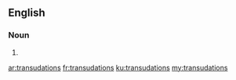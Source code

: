 ==English==

===Noun===
{{head|en|plural}}

# {{plural of|transudation|lang=en|nocat=1}}

[[ar:transudations]]
[[fr:transudations]]
[[ku:transudations]]
[[my:transudations]]